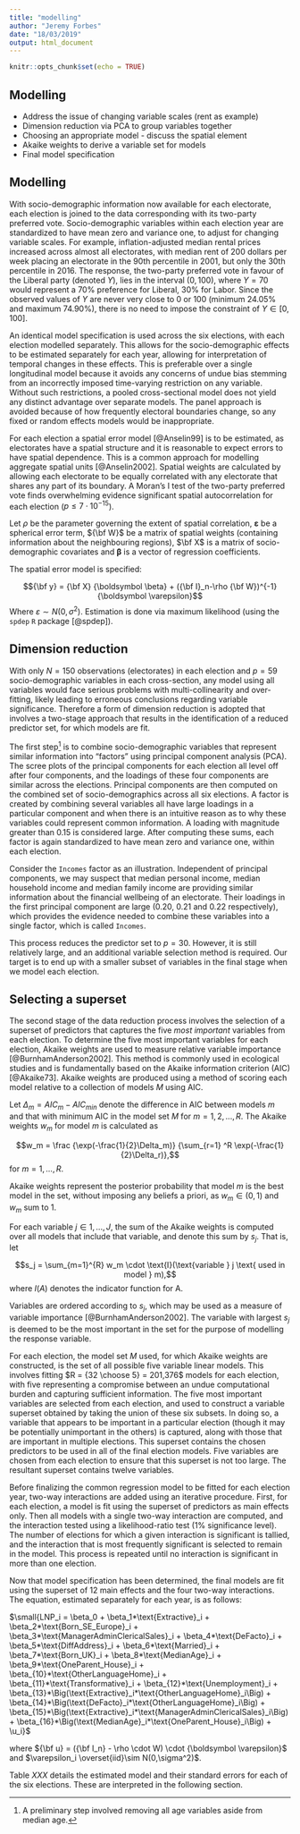```yaml
---
title: "modelling"
author: "Jeremy Forbes"
date: "18/03/2019"
output: html_document
---
```


```r
knitr::opts_chunk$set(echo = TRUE)
```

## Modelling
- Address the issue of changing variable scales (rent as example)
- Dimension reduction via PCA to group variables together
- Choosing an appropriate model - discuss the spatial element
- Akaike weights to derive a variable set for models
- Final model specification

## Modelling

With socio-demographic information now available for each electorate, each election is joined to the data  corresponding with its two-party preferred vote. Socio-demographic variables within each election year are standardized to have mean zero and variance one, to adjust for changing variable scales. For example, inflation-adjusted median rental prices increased across almost all electorates, with median rent of 200 dollars per week placing an electorate in the 90th percentile in 2001, but only the 30th percentile in 2016. The response, the two-party preferred vote in favour of the Liberal party (denoted $Y$), lies in the interval $(0,100)$, where $Y = 70$ would represent a 70% preference for Liberal, 30% for Labor. Since the observed values of $Y$ are never very close to 0 or 100 (minimum $24.05 \%$ and maximum $74.90 \%$), there is no need to impose the constraint of $Y \in [0,100]$.

An identical model specification is used across the six elections, with each election modelled separately. This allows for the socio-demographic effects to be estimated separately for each year, allowing for interpretation of temporal changes in these effects. This is preferable over a single longitudinal model because it avoids any concerns of undue bias stemming from an incorrectly imposed time-varying restriction on any variable. Without such restrictions, a pooled cross-sectional model does not yield any distinct advantage over separate models. The panel approach is avoided because of how frequently electoral boundaries change, so any fixed or random effects models would be inappropriate. 

For each election a spatial error model [@Anselin99] is to be estimated, as electorates have a spatial structure and it is reasonable to expect errors to have spatial dependence. This is a common approach for modelling aggregate spatial units [@Anselin2002]. Spatial weights are calculated by allowing each electorate to be equally correlated with any electorate that shares any part of its boundary. A Moran's I test of the two-party preferred vote finds overwhelming evidence significant spatial autocorrelation for each election ($p \le 7\cdot10^{-15}$). 

Let $\rho$ be the parameter governing the extent of spatial correlation, $\boldsymbol \varepsilon$ be a spherical error term, ${\bf W}$ be a matrix of spatial weights (containing information about the neighbouring regions), $\bf X$ is a matrix of socio-demographic covariates and $\boldsymbol \beta$ is a vector of regression coefficients.

The spatial error model is specified:

$${\bf y} = {\bf X} {\boldsymbol \beta} + ({\bf I}_n-\rho {\bf W})^{-1}{\boldsymbol \varepsilon}$$
Where $\varepsilon \sim N(0, \sigma^2)$. Estimation is done via maximum likelihood (using the `spdep` `R` package [@spdep]).

## Dimension reduction
With only $N = 150$ observations (electorates) in each election and $p = 59$ socio-demographic variables in each cross-section, any model using all variables would face serious problems with multi-collinearity and over-fitting, likely leading to erroneous conclusions regarding variable significance. Therefore a form of dimension reduction is adopted that involves a two-stage approach that results in the identification of a reduced predictor set, for which models are fit. 

The first step[^2] is to combine socio-demographic variables that represent similar information into "factors" using principal component analysis (PCA). The scree plots of the principal components for each election all level off after four components, and the loadings of these four components are similar across the elections. Principal components are then computed on the combined set of socio-demographics across all six elections. A factor is created by combining several variables all have large loadings in a particular component and when there is an intuitive reason as to why these variables could represent common information. A loading with magnitude greater than 0.15 is considered large. After computing these sums, each factor is again standardized to have mean zero and variance one, within each election. 

Consider the `Incomes` factor as an illustration. Independent of principal components, we may suspect that median personal income, median household income and median family income are providing similar information about the financial wellbeing of an electorate. Their loadings in the first principal component are large (0.20, 0.21 and 0.22 respectively), which provides the evidence needed to combine these variables into a single factor, which is called `Incomes`.

This process reduces the predictor set to $p = 30$. However, it is still relatively large, and an additional variable selection method is required. Our target is to end up with a smaller subset of variables in the final stage when we model each election.

[^2]: A preliminary step involved removing all age variables aside from median age.

## Selecting a superset

The second stage of the data reduction process involves the selection of a superset of predictors that captures the five *most important* variables from each election. To determine the five most important variables for each election, Akaike weights are used to measure relative variable importance [@BurnhamAnderson2002]. This method is commonly used in ecological studies and is fundamentally based on the Akaike information criterion (AIC) [@Akaike73]. Akaike weights are produced using a method of scoring each model relative to a collection of models $M$ using AIC.

Let $\Delta_m = AIC_m - AIC_{min}$ denote the difference in AIC between models $m$ and that with minimum AIC in the model set $M$ for $m = 1,2,...,R$. The Akaike weights $w_m$ for model $m$ is calculated as

$$w_m = \frac {\exp(-\frac{1}{2}\Delta_m)} {\sum_{r=1} ^R \exp(-\frac{1}{2}\Delta_r)},$$
for $m = 1,...,R$.

Akaike weights represent the posterior probability that model $m$ is the best model in the set, without imposing any beliefs a priori, as $w_m \in (0,1)$ and $w_m$ sum to 1.

For each variable $j \in 1, ..., J$, the sum of the Akaike weights is computed over all models that include that variable, and denote this sum by $s_j$. That is, let

$$s_j = \sum_{m=1}^{R} w_m \cdot \text{I}(\text{variable } j \text{ used in model } m),$$
where $I(A)$ denotes the indicator function for A.

Variables are ordered according to $s_j$, which may be used as a measure of variable importance [@BurnhamAnderson2002]. The variable with largest $s_j$ is deemed to be the most important in the set for the purpose of modelling the response variable.

For each election, the model set $M$ used, for which Akaike weights are constructed, is the set of all possible five variable linear models. This involves fitting $R = {32 \choose 5} = 201,376$ models for each election, with five representing a compromise between an undue computational burden and capturing sufficient information. The five most important variables are selected from each election, and used to construct a variable superset obtained by taking the union of these six subsets. In doing so, a variable that appears to be important in a particular election (though it may be potentially unimportant in the others) is captured, along with those that are important in multiple elections. This superset contains the chosen predictors to be used in all of the final election models. Five variables are chosen from each election to ensure that this superset is not too large. The resultant superset contains twelve variables.

Before finalizing the common regression model to be fitted for each election year, two-way interactions are added using an iterative procedure. First, for each election, a model is fit using the superset of predictors as main effects only. Then all models with a single two-way interaction are computed, and the interaction tested using a likelihood-ratio test (1% significance level). The number of elections for which a given interaction is significant is tallied, and the interaction that is most frequently significant is selected to remain in the model. This process is repeated until no interaction is significant in more than one election.

Now that model specification has been determined, the final models are fit using the superset of 12 main effects and the four two-way interactions. The equation, estimated separately for each year, is as follows:

$\small{LNP_i = \beta_0 + \beta_1*\text{Extractive}_i + \beta_2*\text{Born_SE_Europe}_i + \beta_3*\text{ManagerAdminClericalSales}_i + \beta_4*\text{DeFacto}_i + \beta_5*\text{DiffAddress}_i + \beta_6*\text{Married}_i + \beta_7*\text{Born_UK}_i + \beta_8*\text{MedianAge}_i + \beta_9*\text{OneParent_House}_i + \beta_{10}*\text{OtherLanguageHome}_i + \beta_{11}*\text{Transformative}_i + \beta_{12}*\text{Unemployment}_i + \beta_{13}*\Big(\text{Extractive}_i*\text{OtherLanguageHome}_i\Big) + \beta_{14}*\Big(\text{DeFacto}_i*\text{OtherLanguageHome}_i\Big) + \beta_{15}*\Big(\text{Extractive}_i*\text{ManagerAdminClericalSales}_i\Big) + \beta_{16}*\Big(\text{MedianAge}_i*\text{OneParent_House}_i\Big) + \u_i}$

where ${\bf u} = ({\bf I_n} - \rho \cdot W) \cdot {\boldsymbol \varepsilon}$ and $\varepsilon_i \overset{iid}\sim N(0,\sigma^2)$.

Table *XXX* details the estimated model and their standard errors for each of the six elections. These are interpreted in the following section.


